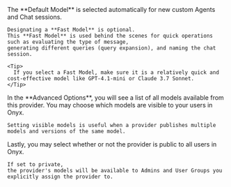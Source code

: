 <Step title="Configure Default and Fast Models">
    The **Default Model** is selected automatically for new custom Agents and Chat sessions.

    Designating a **Fast Model** is optional.
    This **Fast Model** is used behind the scenes for quick operations such as evaluating the type of message,
    generating different queries (query expansion), and naming the chat session.

    <Tip>
      If you select a Fast Model, make sure it is a relatively quick and cost-effective model like GPT-4.1-mini or Claude 3.7 Sonnet.
    </Tip>
</Step>

<Step title="Choose Visible Models">
    In the **Advanced Options**, you will see a list of all models available from this provider.
    You may choose which models are visible to your users in Onyx.

    Setting visible models is useful when a provider publishes multiple models and versions of the same model.
</Step>

<Step title="Designate Provider Access">
    Lastly, you may select whether or not the provider is public to all users in Onyx.

    If set to private,
    the provider's models will be available to Admins and User Groups you explicitly assign the provider to.
</Step>
